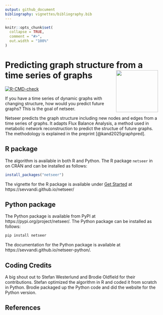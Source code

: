 ```yaml
---
output: github_document
bibliography: vignettes/bibliography.bib
---
```


<!-- README.md is generated from README.Rmd. Please edit that file -->

```r
knitr::opts_chunk$set(
  collapse = TRUE,
  comment = "#>",
  out.width = "100%"
)
```

# Predicting graph structure from a time series of graphs <img src="man/figures/logo.png" align="right" height="138" />
<!-- badges: start -->
[![R-CMD-check](https://github.com/sevvandi/netseer/actions/workflows/R-CMD-check.yaml/badge.svg)](https://github.com/sevvandi/netseer/actions/workflows/R-CMD-check.yaml)
<!-- badges: end -->

If you have a time series of dynamic graphs with changing structure, how would you predict future graphs? This is the goal of netseer.  

Netseer predicts the graph structure including new nodes and edges from a time series of graphs. It adapts Flux Balance Analysis, a method used in metabolic network reconstruction to predict the structue of future graphs. The methodology is explained in the preprint [@kand2025graphpred]. 


## R package
The algorithm is available in both R and Python. The R package `netseer` in on CRAN and can be installed as follows:

``` r
install_packages("netseer")
```

The vignette for the R package is available under [Get Started](articles/netseer.html) at https://sevvandi.github.io/netseer/

## Python package

The Python package is available from  PyPI at https://pypi.org/project/netseer/. The Python package can be installed as follows:

```python
pip install netseer
```

The documentation for the Python package is available at  https://sevvandi.github.io/netseer-python/. 



## Coding Credits
A big shout out to Stefan Westerlund and Brodie Oldfield for their contributions. Stefan optimized the algorithm in R and coded it from scratch in Python. Brodie packaged up the Python code and did the website for the Python version. 

## References
